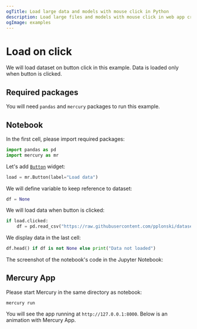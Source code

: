```yaml
---
ogTitle: Load large data and models with mouse click in Python
description: Load large files and models with mouse click in web app created from Jupyter Notebook with Mercury
ogImage: examples
---
```




# Load on click

We will load dataset on button click in this example. Data is loaded only when button is clicked.

## Required packages

You will need `pandas` and `mercury` packages to run this example.

## Notebook

In the first cell, please import required packages:

```python
import pandas as pd
import mercury as mr
```

Let's add [`Button`](/docs/input-widgets/button/) widget:

```python
load = mr.Button(label="Load data")
```

We will define variable to keep reference to dataset:

```python
df = None
```

We will load data when button is clicked:

```python
if load.clicked:
    df = pd.read_csv("https://raw.githubusercontent.com/pplonski/datasets-for-start/master/adult/data.csv")
```

We display data in the last cell:

```python
df.head() if df is not None else print("Data not loaded")
```

The screenshot of the notebook's code in the Jupyter Notebook:

<Screenshot src={notebookPng} alt="Python notebook with code for loading large dataset" />


## Mercury App

Please start Mercury in the same directory as notebook:

```
mercury run
```

You will see the app running at `http://127.0.0.1:8000`. Below is an animation with Mercury App.

<Screenshot src={appGif} alt="Mercury App for loading large dataset" />

